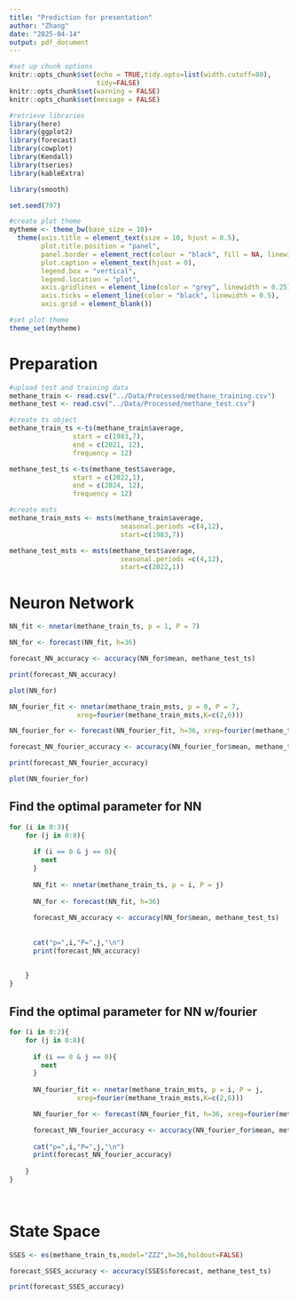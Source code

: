 ```yaml
---
title: "Prediction for presentation"
author: "Zhang"
date: "2025-04-14"
output: pdf_document
---
```


```r
#set up chunk options
knitr::opts_chunk$set(echo = TRUE,tidy.opts=list(width.cutoff=80), 
                      tidy=FALSE) 
knitr::opts_chunk$set(warning = FALSE)
knitr::opts_chunk$set(message = FALSE)
```

```r
#retrieve libraries
library(here)
library(ggplot2)
library(forecast)
library(cowplot)
library(Kendall)
library(tseries)
library(kableExtra)

library(smooth)

set.seed(797)
```

```r
#create plot theme
mytheme <- theme_bw(base_size = 10)+
  theme(axis.title = element_text(size = 10, hjust = 0.5),
        plot.title.position = "panel",
        panel.border = element_rect(colour = "black", fill = NA, linewidth = 0.25),
        plot.caption = element_text(hjust = 0),
        legend.box = "vertical",
        legend.location = "plot",
        axis.gridlines = element_line(color = "grey", linewidth = 0.25),
        axis.ticks = element_line(color = "black", linewidth = 0.5),
        axis.grid = element_blank())

#set plot theme
theme_set(mytheme)
```


# Preparation

```r
#upload test and training data
methane_train <- read.csv("../Data/Processed/methane_training.csv")
methane_test <- read.csv("../Data/Processed/methane_test.csv")

#create ts object
methane_train_ts <-ts(methane_train$average, 
                start = c(1983,7), 
                end = c(2021, 12), 
                frequency = 12)

methane_test_ts <-ts(methane_test$average, 
                start = c(2022,1), 
                end = c(2024, 12), 
                frequency = 12)

#create msts
methane_train_msts <- msts(methane_train$average, 
                            seasonal.periods =c(4,12),
                            start=c(1983,7)) 

methane_test_msts <- msts(methane_test$average, 
                            seasonal.periods =c(4,12),
                            start=c(2022,1))
```

# Neuron Network

```r

NN_fit <- nnetar(methane_train_ts, p = 1, P = 7)

NN_for <- forecast(NN_fit, h=36)

forecast_NN_accuracy <- accuracy(NN_for$mean, methane_test_ts)

print(forecast_NN_accuracy)

plot(NN_for)

```

```r

NN_fourier_fit <- nnetar(methane_train_msts, p = 0, P = 7,
                 xreg=fourier(methane_train_msts,K=c(2,6)))

NN_fourier_for <- forecast(NN_fourier_fit, h=36, xreg=fourier(methane_train_msts,K=c(2,6), h=36))

forecast_NN_fourier_accuracy <- accuracy(NN_fourier_for$mean, methane_test_msts)

print(forecast_NN_fourier_accuracy)

plot(NN_fourier_for)

```
## Find the optimal parameter for NN

```r
for (i in 0:3){
    for (j in 0:8){
      
      if (i == 0 & j == 0){
        next
      }
      
      NN_fit <- nnetar(methane_train_ts, p = i, P = j)
      
      NN_for <- forecast(NN_fit, h=36)
      
      forecast_NN_accuracy <- accuracy(NN_for$mean, methane_test_ts)
      
      
      cat("p=",i,"P=",j,"\n")
      print(forecast_NN_accuracy)
      
      
    }
}


```

## Find the optimal parameter for NN w/fourier

```r

for (i in 0:2){
    for (j in 0:8){
      
      if (i == 0 & j == 0){
        next
      }
      
      NN_fourier_fit <- nnetar(methane_train_msts, p = i, P = j,
                 xreg=fourier(methane_train_msts,K=c(2,6)))

      NN_fourier_for <- forecast(NN_fourier_fit, h=36, xreg=fourier(methane_train_msts,K=c(2,6), h=36))

      forecast_NN_fourier_accuracy <- accuracy(NN_fourier_for$mean, methane_test_msts)
      
      cat("p=",i,"P=",j,"\n")
      print(forecast_NN_fourier_accuracy)
      
    }
}

  


```

# State Space

```r

SSES <- es(methane_train_ts,model="ZZZ",h=36,holdout=FALSE)

forecast_SSES_accuracy <- accuracy(SSES$forecast, methane_test_ts)

print(forecast_SSES_accuracy)


```


